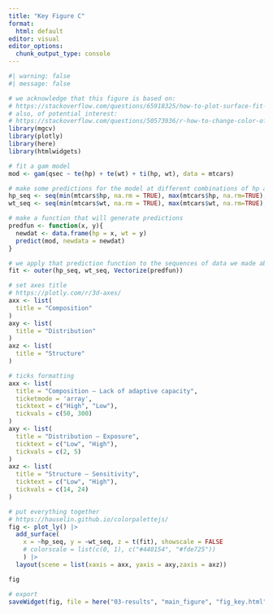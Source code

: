 ```yaml
---
title: "Key Figure C"
format:
  html: default
editor: visual
editor_options: 
  chunk_output_type: console
---
```


```r
#| warning: false
#| message: false

# we acknowledge that this figure is based on:
# https://stackoverflow.com/questions/65918325/how-to-plot-surface-fit-through-3d-data-in-r
# also, of potential interest:
# https://stackoverflow.com/questions/50573936/r-how-to-change-color-of-plotly-3d-surface
library(mgcv)
library(plotly)
library(here)
library(htmlwidgets)

# fit a gam model
mod <- gam(qsec ~ te(hp) + te(wt) + ti(hp, wt), data = mtcars)

# make some predictions for the model at different combinations of hp and wt
hp_seq <- seq(min(mtcars$hp, na.rm = TRUE), max(mtcars$hp, na.rm=TRUE), length = 25)
wt_seq <- seq(min(mtcars$wt, na.rm = TRUE), max(mtcars$wt, na.rm=TRUE), length = 25)

# make a function that will generate predictions
predfun <- function(x, y){
  newdat <- data.frame(hp = x, wt = y)
  predict(mod, newdata = newdat)
}

# we apply that prediction function to the sequences of data we made above
fit <- outer(hp_seq, wt_seq, Vectorize(predfun))

# set axes title
# https://plotly.com/r/3d-axes/
axx <- list(
  title = "Composition"
)
axy <- list(
  title = "Distribution"
)
axz <- list(
  title = "Structure"
)

# ticks formatting
axx <- list(
  title = "Composition – Lack of adaptive capacity",
  ticketmode = 'array',
  ticktext = c("High", "Low"),
  tickvals = c(50, 300)
)
axy <- list(
  title = "Distribution – Exposure",
  ticktext = c("Low", "High"),
  tickvals = c(2, 5)
)
axz <- list(
  title = "Structure – Sensitivity",
  ticktext = c("Low", "High"),
  tickvals = c(14, 24)
)

# put everything together
# https://hauselin.github.io/colorpalettejs/
fig <- plot_ly() |> 
  add_surface(
    x = ~hp_seq, y = ~wt_seq, z = t(fit), showscale = FALSE
    # colorscale = list(c(0, 1), c("#440154", "#fde725"))
    ) |>
  layout(scene = list(xaxis = axx, yaxis = axy,zaxis = axz))

fig

# export
saveWidget(fig, file = here("03-results", "main_figure", "fig_key.html"))

```



